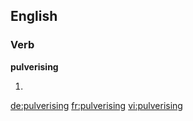 ==English==

===Verb===
'''pulverising'''

# {{present participle of|pulverise}}

[[de:pulverising]]
[[fr:pulverising]]
[[vi:pulverising]]